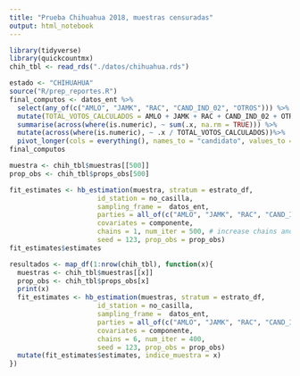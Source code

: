 ```yaml
---
title: "Prueba Chihuahua 2018, muestras censuradas"
output: html_notebook
---
```


```r
library(tidyverse)
library(quickcountmx)
chih_tbl <- read_rds("./datos/chihuahua.rds")
```

```r
estado <- "CHIHUAHUA"
source("R/prep_reportes.R")
final_computos <- datos_ent %>% 
  select(any_of(c("AMLO", "JAMK", "RAC", "CAND_IND_02", "OTROS"))) %>%
  mutate(TOTAL_VOTOS_CALCULADOS = AMLO + JAMK + RAC + CAND_IND_02 + OTROS) %>% 
  summarise(across(where(is.numeric), ~ sum(.x, na.rm = TRUE))) %>% 
  mutate(across(where(is.numeric), ~ .x / TOTAL_VOTOS_CALCULADOS))%>% 
  pivot_longer(cols = everything(), names_to = "candidato", values_to = "prop")
final_computos
```



```r
muestra <- chih_tbl$muestras[[500]]
prop_obs <- chih_tbl$props_obs[500]

fit_estimates <- hb_estimation(muestra, stratum = estrato_df,
                      id_station = no_casilla,
                      sampling_frame =  datos_ent,
                      parties = all_of(c("AMLO", "JAMK", "RAC", "CAND_IND_02", "OTROS")),
                      covariates = componente,
                      chains = 1, num_iter = 500, # increase chains and num_iter
                      seed = 123, prop_obs = prop_obs)
fit_estimates$estimates
```


```r
resultados <- map_df(1:nrow(chih_tbl), function(x){
  muestras <- chih_tbl$muestras[[x]]
  prop_obs <- chih_tbl$props_obs[x]
  print(x)
  fit_estimates <- hb_estimation(muestras, stratum = estrato_df,
                      id_station = no_casilla,
                      sampling_frame =  datos_ent,
                      parties = all_of(c("AMLO", "JAMK", "RAC", "CAND_IND_02", "OTROS")),
                      covariates = componente,
                      chains = 6, num_iter = 400, 
                      seed = 123, prop_obs = prop_obs)
  mutate(fit_estimates$estimates, indice_muestra = x)
})
```




